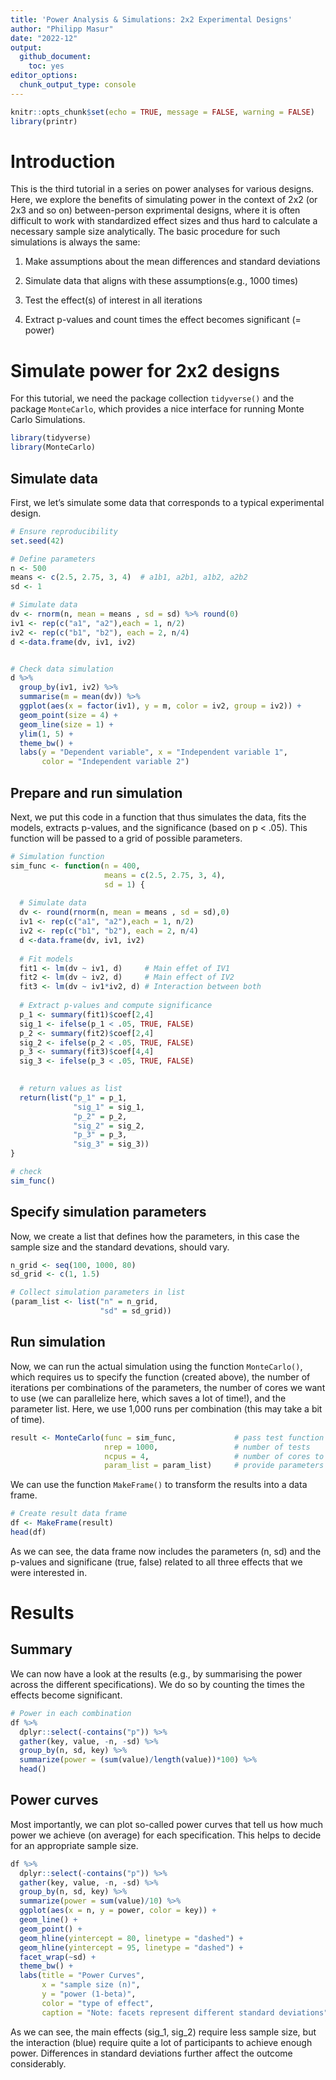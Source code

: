 ```yaml
---
title: 'Power Analysis & Simulations: 2x2 Experimental Designs'
author: "Philipp Masur"
date: "2022-12"
output: 
  github_document:
    toc: yes
editor_options: 
  chunk_output_type: console
---
```


```r
knitr::opts_chunk$set(echo = TRUE, message = FALSE, warning = FALSE)
library(printr)
```


# Introduction

This is the third tutorial in a series on power analyses for various designs. Here, we explore the benefits of simulating power in the context of 2x2 (or 2x3 and so on) between-person exprimental designs, where it is often difficult to work with standardized effect sizes and thus hard to calculate a necessary sample size analytically. The basic procedure for such simulations is always the same: 

1. Make assumptions about the mean differences and standard deviations

2. Simulate data that aligns with these assumptions(e.g., 1000 times)

3. Test the effect(s) of interest in all iterations

4. Extract p-values and count times the effect becomes significant (= power)



# Simulate power for 2x2 designs

For this tutorial, we need the package collection `tidyverse()` and the package `MonteCarlo`, which provides a nice interface for running Monte Carlo Simulations. 

```r
library(tidyverse)
library(MonteCarlo)
```


## Simulate data 

First, we let's simulate some data that corresponds to a typical experimental design. 


```r
# Ensure reproducibility
set.seed(42)

# Define parameters
n <- 500
means <- c(2.5, 2.75, 3, 4)  # a1b1, a2b1, a1b2, a2b2
sd <- 1

# Simulate data
dv <- rnorm(n, mean = means , sd = sd) %>% round(0)
iv1 <- rep(c("a1", "a2"),each = 1, n/2)
iv2 <- rep(c("b1", "b2"), each = 2, n/4)
d <-data.frame(dv, iv1, iv2)


# Check data simulation
d %>%
  group_by(iv1, iv2) %>%
  summarise(m = mean(dv)) %>%
  ggplot(aes(x = factor(iv1), y = m, color = iv2, group = iv2)) +
  geom_point(size = 4) +
  geom_line(size = 1) +
  ylim(1, 5) +
  theme_bw() +
  labs(y = "Dependent variable", x = "Independent variable 1",
       color = "Independent variable 2")
```

## Prepare and run simulation

Next, we put this code in a function that thus simulates the data, fits the models, extracts p-values, and the significance (based on p < .05). This function will be passed to a grid of possible parameters. 

```r
# Simulation function
sim_func <- function(n = 400, 
                     means = c(2.5, 2.75, 3, 4),
                     sd = 1) {
  
  # Simulate data
  dv <- round(rnorm(n, mean = means , sd = sd),0)
  iv1 <- rep(c("a1", "a2"),each = 1, n/2)
  iv2 <- rep(c("b1", "b2"), each = 2, n/4)
  d <-data.frame(dv, iv1, iv2)
  
  # Fit models
  fit1 <- lm(dv ~ iv1, d)     # Main effet of IV1
  fit2 <- lm(dv ~ iv2, d)     # Main effect of IV2
  fit3 <- lm(dv ~ iv1*iv2, d) # Interaction between both
  
  # Extract p-values and compute significance
  p_1 <- summary(fit1)$coef[2,4]
  sig_1 <- ifelse(p_1 < .05, TRUE, FALSE)
  p_2 <- summary(fit2)$coef[2,4]
  sig_2 <- ifelse(p_2 < .05, TRUE, FALSE)
  p_3 <- summary(fit3)$coef[4,4]
  sig_3 <- ifelse(p_3 < .05, TRUE, FALSE)
  

  # return values as list
  return(list("p_1" = p_1,
              "sig_1" = sig_1,
              "p_2" = p_2,
              "sig_2" = sig_2,
              "p_3" = p_3,
              "sig_3" = sig_3))
}

# check
sim_func()
```

## Specify simulation parameters

Now, we create a list that defines how the parameters, in this case the sample size and the standard devations, should vary.

```r
n_grid <- seq(100, 1000, 80) 
sd_grid <- c(1, 1.5) 

# Collect simulation parameters in list
(param_list <- list("n" = n_grid,
                    "sd" = sd_grid))
```

## Run simulation

Now, we can run the actual simulation using the function `MonteCarlo()`, which requires us to specify the function (created above), the number of iterations per combinations of the parameters, the number of cores we want to use (we can parallelize here, which saves a lot of time!), and the parameter list. Here, we use 1,000 runs per combination (this may take a bit of time).

```r
result <- MonteCarlo(func = sim_func,             # pass test function
                     nrep = 1000,                 # number of tests
                     ncpus = 4,                   # number of cores to be used
                     param_list = param_list)     # provide parameters
```


We can use the function `MakeFrame()` to transform the results into a data frame. 

```r
# Create result data frame
df <- MakeFrame(result)
head(df)
```

As we can see, the data frame now includes the parameters (n, sd) and the p-values and significane (true, false) related to all three effects that we were interested in. 

# Results

## Summary

We can now have a look at the results (e.g., by summarising the power across the different specifications). We do so by counting the times the effects become significant. 

```r
# Power in each combination
df %>%
  dplyr::select(-contains("p")) %>%
  gather(key, value, -n, -sd) %>%
  group_by(n, sd, key) %>%
  summarize(power = (sum(value)/length(value))*100) %>%
  head()
```

## Power curves

Most importantly, we can plot so-called power curves that tell us how much power we achieve (on average) for each specification. This helps to decide for an appropriate sample size. 

```r
df %>%
  dplyr::select(-contains("p")) %>%
  gather(key, value, -n, -sd) %>%
  group_by(n, sd, key) %>%
  summarize(power = sum(value)/10) %>%
  ggplot(aes(x = n, y = power, color = key)) +
  geom_line() +
  geom_point() +
  geom_hline(yintercept = 80, linetype = "dashed") +
  geom_hline(yintercept = 95, linetype = "dashed") +
  facet_wrap(~sd) +
  theme_bw() +
  labs(title = "Power Curves",
       x = "sample size (n)", 
       y = "power (1-beta)", 
       color = "type of effect",
       caption = "Note: facets represent different standard deviations")
```


As we can see, the main effects (sig_1, sig_2) require less sample size, but the interaction (blue) require quite a lot of participants to achieve enough power. Differences in standard deviations further affect the outcome considerably. 
